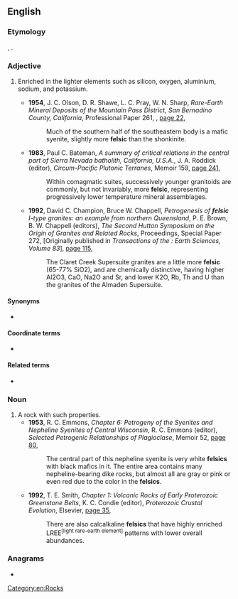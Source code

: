 ==English==

===Etymology===
{{blend|en|feldspar|silica}}, {{suf|en||ic}}.

===Adjective===
{{en-adj}}

# {{lb|en|mineralogy}} Enriched in the lighter elements such as silicon, oxygen, aluminium, sodium, and potassium.
#* '''1954''', J. C. Olson, D. R. Shawe, L. C. Pray, W. N. Sharp, ''Rare-Earth Mineral Deposits of the Mountain Pass District, San Bernadino County, California'', {{w|U.S. Geological Survey}} Professional Paper 261, {{w|United States Department of the Interior|U.S. Department of the Interior}}, [https://books.google.com.au/books?id=vEtXAAAAMAAJ&pg=PA22&dq=%22more%7Cmost+felsic%22&hl=en&sa=X&ved=0ahUKEwjG-9vZ7p_jAhW0H7cAHRDaCHUQ6AEINjAD#v=onepage&q=%22more%7Cmost%20felsic%22&f=false page 22],
#*: Much of the southern half of the southeastern body is a mafic syenite, slightly more '''felsic''' than the shonkinite.
#* '''1983''', Paul C. Bateman, ''A summary of critical relations in the central part of Sierra Nevada batholith, California, U.S.A.'', J. A. Roddick (editor), ''Circum-Pacific Plutonic Terranes'', {{w|Geological Society of America}} Memoir 159, [https://books.google.com.au/books?id=TMnQndCxVzMC&pg=PA241&dq=%22more%7Cmost+felsic%22&hl=en&sa=X&ved=0ahUKEwjG-9vZ7p_jAhW0H7cAHRDaCHUQ6AEIUjAJ#v=onepage&q=%22more%7Cmost%20felsic%22&f=false page 241],
#*: Within comagmatic suites, successively younger granitoids are commonly, but not invariably, more '''felsic''', representing progressively lower temperature mineral assemblages.
#* '''1992''', David C. Champion, Bruce W. Chappell, ''Petrogenesis of '''felsic''' I-type granites: an example from northern Queensland'', P. E. Brown, B. W. Chappell (editors), ''The Second Hutton Symposium on the Origin of Granites and Related Rocks'', Proceedings, {{w|Geological Society of America}} Special Paper 272, [Originally published in ''Transactions of the {{w|Royal Society of Edinburgh}}: Earth Sciences, Volume 83''], [https://books.google.com.au/books?id=tUgCAQAAQBAJ&pg=PA115&dq=%22more%7Cmost+felsic%22&hl=en&sa=X&ved=0ahUKEwjG-9vZ7p_jAhW0H7cAHRDaCHUQ6AEIMTAC#v=onepage&q=%22more%7Cmost%20felsic%22&f=false page 115],
#*: The Claret Creek Supersuite granites are a little more '''felsic''' (65-77% <chem>SiO2</chem>), and are chemically distinctive, having higher <chem>Al2O3</chem>, <chem>CaO</chem>, <chem>Na2O</chem> and <chem>Sr</chem>, and lower <chem>K2O</chem>, <chem>Rb</chem>, <chem>Th</chem> and <chem>U</chem> than the granites of the Almaden Supersuite.

====Synonyms====
* {{l|en|acidic}}

====Coordinate terms====
* {{l|en|mafic}}

====Related terms====
* {{l|en|felsite}}

===Noun===
{{en-noun}}

# A rock with such properties.
#* '''1953''', R. C. Emmons, ''Chapter 6: Petrogeny of the Syenites and Nepheline Syenites of Central Wisconsin'', R. C. Emmons (editor), ''Selected Petrogenic Relationships of Plagioclase'', {{w|Geological Society of America}} Memoir 52, [https://books.google.com.au/books?id=C0hIKuD4tg8C&pg=PA80&dq=%22felsics%22&hl=en&sa=X&ved=0ahUKEwjh1OiZ_5_jAhXDXCsKHZg-AngQ6AEIRzAG#v=onepage&q=%22felsics%22&f=false page 80],
#*: The central part of this nepheline syenite is very white '''felsics''' with black mafics in it. The entire area contains many nepheline-bearing dike rocks, but almost all are gray or pink or even red due to the color in the '''felsics'''.
#* '''1992''', T. E. Smith, ''Chapter 1: Volcanic Rocks of Early Proterozoic Greenstone Belts'', K. C. Condie (editor), ''Proterozoic Crustal Evolution'', Elsevier, [https://books.google.com.au/books?id=nHfwi-mXYgIC&pg=PA35&dq=%22felsics%22&hl=en&sa=X&ved=0ahUKEwjh1OiZ_5_jAhXDXCsKHZg-AngQ6AEIdTAP#v=onepage&q=%22felsics%22&f=false page 35],
#*: There are also calcalkaline '''felsics''' that have highly enriched LREE<sup>[light rare-earth element]</sup> patterns with lower overall abundances.

===Anagrams===
* {{anagrams|en|a=cefils|lesfic}}

[[Category:en:Rocks]]